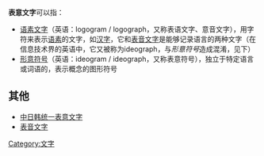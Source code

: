 '''表意文字'''可以指：

* [[语素文字|语素文字]]（英语：logogram / logograph，又称表语文字、意音文字），用字符来表示[[语素|语素]]的文字，如[[汉字|汉字]]，它和[[表音文字|表音文字]]是能够记录语言的两种文字（在信息技术界的英语中，它又被称为ideograph，与''形意符号''造成混淆，见下）
* [[形意符号|形意符号]]（英语：ideogram / ideograph，又称表意符号），独立于特定语言或词语的，表示概念的图形符号

== 其他 ==
* [[中日韩统一表意文字|中日韩统一表意文字]]
* [[表音文字|表音文字]]

{{Disambig|cat=四字消歧义}}

[[Category:文字|Category:文字]]